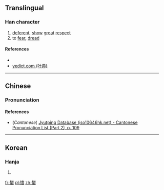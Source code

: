 ==Translingual==

===Han character===
{{Han char|rn=61|rad=心|as=10|sn=13|four=|canj=心十心日 (PJPA)|ids=⿰[[忄]][[耆]]}}

# [[deferent]], [[show]] [[great]] [[respect]]
# to [[fear]], [[dread]]

====References====
* {{Han ref|kx=0396.150|dkj=10989|dj=0735.010|hdz=42335.140|uh=612D|ud=24877}}
*[http://yedict.com/htm/61/612D.htm yedict.com (叶典)]

----

==Chinese==
{{zh-forms}}

===Pronunciation===
{{zh-pron
|m=qí,xùn
|c=kei4
|mc=y
|oc=
|ma=
|cat=a,v
}}

====References====
* (''Cantonese'') [http://www.iso10646hk.net/jp/document/download.jsp Jyutping Database (iso10646hk.net) - Cantonese Pronunciation List (Part 2), p. 109]

----

==Korean==

===Hanja===
{{ko-hanja|hangeul=기|eumhun=|rv=gi|mr=ki|y=ki}}

# {{defn|lang=ko|sort=心10}}

[[fr:愭]]
[[pl:愭]]
[[zh:愭]]